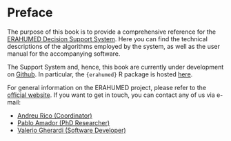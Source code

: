 # Preface {.unnumbered}

The purpose of this book is to provide a comprehensive reference for the [ERAHUMED Decision Support System](https://www.erahumed.com/decision-support-system/). Here you can find the technical descriptions of the algorithms employed by the system, as well as the user manual for the accompanying software.

The Support System and, hence, this book are currently under development on [Github](https://github.com/erahumed). In particular, the `{erahumed}` R package is hosted [here](https://github.com/erahumed/erahumed).

For general information on the ERAHUMED project, please refer to the [official website](https://www.erahumed.com/). If you want to get in touch, you can contact any of us via e-mail:

-   [Andreu Rico (Coordinator)](mailto:andreu.rico@uv.es)
-   [Pablo Amador (PhD Researcher)](mailto:pamadorc@gmail.com)
-   [Valerio Gherardi (Software Developer)](mailto:vgherard840@gmail.com)

